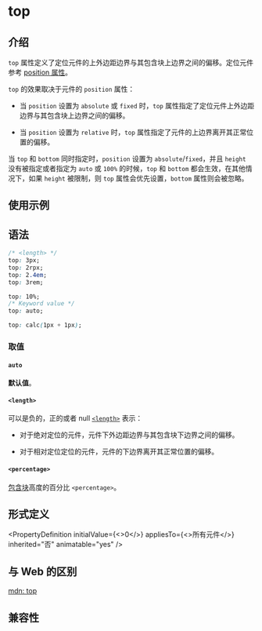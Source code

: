 # top

## 介绍

`top` 属性定义了定位元件的上外边距边界与其包含块上边界之间的偏移。定位元件参考 [position 属性](./position.mdx)。

`top` 的效果取决于元件的 `position` 属性：

- 当 `position` 设置为 `absolute` 或 `fixed` 时，`top` 属性指定了定位元件上外边距边界与其包含块上边界之间的偏移。

- 当 `position` 设置为 `relative` 时，`top` 属性指定了元件的上边界离开其正常位置的偏移。

当 `top` 和 `bottom` 同时指定时，`position` 设置为 `absolute`/`fixed`，并且 `height` 没有被指定或者指定为 `auto` 或 `100%` 的时候，`top` 和 `bottom` 都会生效，在其他情况下，如果 `height` 被限制，则 `top` 属性会优先设置，`bottom` 属性则会被忽略。

## 使用示例


<Go
  example="css-api"
  defaultFile="src/top/App.tsx"
  img="https://lf-lynx.tiktok-cdns.com/obj/lynx-artifacts-oss-sg/lynx-website/assets/doc/css/top.jpg"
  entry="src/top"
  defaultEntryFile="dist/top.lynx.bundle"
/>

## 语法

```css
/* <length> */
top: 3px;
top: 2rpx;
top: 2.4em;
top: 3rem;

top: 10%;
/* Keyword value */
top: auto;

top: calc(1px + 1px);
```

### 取值

#### `auto`

**默认值**。

#### `<length>`

可以是负的，正的或者 null [`<length>`](api/css/data-type/length.mdx) 表示：

- 对于绝对定位的元件，元件下外边距边界与其包含块下边界之间的偏移。

- 对于相对定位定位的元件，元件的下边界离开其正常位置的偏移。

#### `<percentage>`

[包含块](https://developer.mozilla.org/zh-CN/docs/Web/CSS/Containing_block)高度的百分比 `<percentage>`。

## 形式定义


<PropertyDefinition
  initialValue={<>0</>}
  appliesTo={<>所有元件</>}
  inherited="否"
  animatable="yes"
/>

## 与 Web 的区别

[mdn: top](https://developer.mozilla.org/zh-CN/docs/Web/CSS/top)

## 兼容性


<LegacyCompatTable metadata="css/properties/top" />
